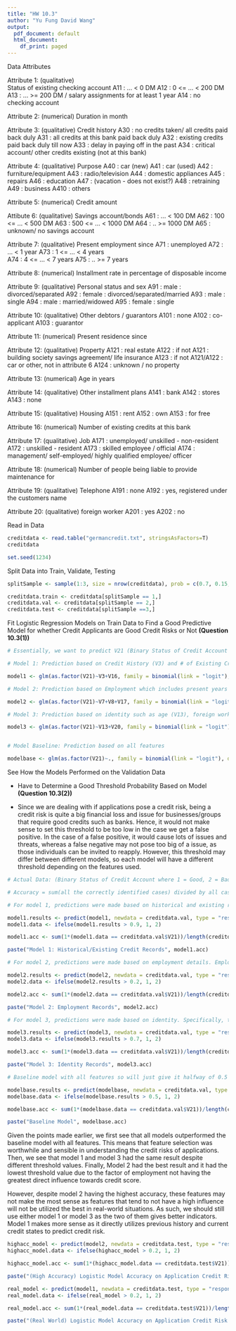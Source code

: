 ```yaml
---
title: "HW 10.3"
author: "Yu Fung David Wang"
output:
  pdf_document: default
  html_document:
    df_print: paged
---
```



Data Attributes

Attribute 1:  (qualitative)      
 Status of existing checking account
             A11 :      ... <    0 DM
	       A12 : 0 <= ... <  200 DM
	       A13 :      ... >= 200 DM / salary assignments for at least 1 year
               A14 : no checking account

Attribute 2:  (numerical)
	      Duration in month

Attribute 3:  (qualitative)
	      Credit history
	      A30 : no credits taken/ all credits paid back duly
              A31 : all credits at this bank paid back duly
	      A32 : existing credits paid back duly till now
              A33 : delay in paying off in the past
	      A34 : critical account/  other credits existing (not at this bank)

Attribute 4:  (qualitative)
	      Purpose
	      A40 : car (new)
	      A41 : car (used)
	      A42 : furniture/equipment
	      A43 : radio/television
	      A44 : domestic appliances
	      A45 : repairs
	      A46 : education
	      A47 : (vacation - does not exist?)
	      A48 : retraining
	      A49 : business
	      A410 : others

Attribute 5:  (numerical)
	      Credit amount

Attibute 6:  (qualitative)
	      Savings account/bonds
	      A61 :          ... <  100 DM
	      A62 :   100 <= ... <  500 DM
	      A63 :   500 <= ... < 1000 DM
	      A64 :          .. >= 1000 DM
              A65 :   unknown/ no savings account

Attribute 7:  (qualitative)
	      Present employment since
	      A71 : unemployed
	      A72 :       ... < 1 year
	      A73 : 1  <= ... < 4 years  
	      A74 : 4  <= ... < 7 years
	      A75 :       .. >= 7 years

Attribute 8:  (numerical)
	      Installment rate in percentage of disposable income

Attribute 9:  (qualitative)
	      Personal status and sex
	      A91 : male   : divorced/separated
	      A92 : female : divorced/separated/married
              A93 : male   : single
	      A94 : male   : married/widowed
	      A95 : female : single

Attribute 10: (qualitative)
	      Other debtors / guarantors
	      A101 : none
	      A102 : co-applicant
	      A103 : guarantor

Attribute 11: (numerical)
	      Present residence since

Attribute 12: (qualitative)
	      Property
	      A121 : real estate
	      A122 : if not A121 : building society savings agreement/ life insurance
              A123 : if not A121/A122 : car or other, not in attribute 6
	      A124 : unknown / no property

Attribute 13: (numerical)
	      Age in years

Attribute 14: (qualitative)
	      Other installment plans 
	      A141 : bank
	      A142 : stores
	      A143 : none

Attribute 15: (qualitative)
	      Housing
	      A151 : rent
	      A152 : own
	      A153 : for free

Attribute 16: (numerical)
              Number of existing credits at this bank

Attribute 17: (qualitative)
	      Job
	      A171 : unemployed/ unskilled  - non-resident
	      A172 : unskilled - resident
	      A173 : skilled employee / official
	      A174 : management/ self-employed/
		     highly qualified employee/ officer

Attribute 18: (numerical)
	      Number of people being liable to provide maintenance for

Attribute 19: (qualitative)
	      Telephone
	      A191 : none
	      A192 : yes, registered under the customers name

Attribute 20: (qualitative)
	      foreign worker
	      A201 : yes
	      A202 : no

Read in Data
```r
creditdata <- read.table("germancredit.txt", stringsAsFactors=T)
creditdata

set.seed(1234)

```

Split Data into Train, Validate, Testing 

```r
splitSample <- sample(1:3, size = nrow(creditdata), prob = c(0.7, 0.15, 0.15), replace = TRUE)

creditdata.train <- creditdata[splitSample == 1,]
creditdata.val <- creditdata[splitSample == 2,]
creditdata.test <- creditdata[splitSample ==3,]
```

Fit Logistic Regression Models on Train Data to Find a Good Predictive Model for whether Credit Applicants are Good Credit Risks or Not **(Question 10.3(1))**

```r
# Essentially, we want to predict V21 (Binary Status of Credit Account where 1 = Good, 2 = Bad)

# Model 1: Prediction based on Credit History (V3) and # of Existing Credits at Bank (V16)

model1 <- glm(as.factor(V21)~V3+V16, family = binomial(link = "logit"), data = creditdata.train)

# Model 2: Prediction based on Employment which includes present years of employment (V7), installment rate in percent of disposable income (V8), and current job type (V17)

model2 <- glm(as.factor(V21)~V7+V8+V17, family = binomial(link = "logit"), data = creditdata.train)

# Model 3: Prediction based on identity such as age (V13), foreign worker (V20)

model3 <- glm(as.factor(V21)~V13+V20, family = binomial(link = "logit"), data = creditdata.train)


# Model Baseline: Prediction based on all features

modelbase <- glm(as.factor(V21)~., family = binomial(link = "logit"), data = creditdata.train)
```

See How the Models Performed on the Validation Data 


- Have to Determine a Good Threshold Probability Based on Model **(Question 10.3(2))**


- Since we are dealing with if applications pose a credit risk, being a credit risk is quite a big financial loss and issue for businesses/groups that require good credits such as banks. Hence, it would not make sense to set this threshold to be too low in the case we get a false positive. In the case of a false positive, it would cause lots of issues and threats, whereas a false negative may not pose too big of a issue, as those individuals can be invited to reapply. However, this threshold may differ between different models, so each model will have a different threshold depending on the features used. 

```r
# Actual Data: (Binary Status of Credit Account where 1 = Good, 2 = Bad)

# Accuracy = sum(all the correctly identified cases) divided by all cases

# For model 1, predictions were made based on historical and existing records of credits. These are two of the most important features as it has direct impacts to applicants who may pose to be a credit risk in the future. Hence, a very high division of threshold (0.9) was set for this

model1.results <- predict(model1, newdata = creditdata.val, type = "response")
model1.data <- ifelse(model1.results > 0.9, 1, 2)

model1.acc <- sum(1*(model1.data == creditdata.val$V21))/length(creditdata.val$V21)

paste("Model 1: Historical/Existing Credit Records", model1.acc)

# For model 2, predictions were made based on employment details. Employment is typically a good indicator for credit but not always. Some people with good credit may choose to stay unemployed or have a different job type or have a lower income. It does not always have a direct relation to credit. Hence, this will get a lower threshold value of 0.2.

model2.results <- predict(model2, newdata = creditdata.val, type = "response")
model2.data <- ifelse(model2.results > 0.2, 1, 2)

model2.acc <- sum(1*(model2.data == creditdata.val$V21))/length(creditdata.val$V21)

paste("Model 2: Employment Records", model2.acc)

# For model 3, predictions were made based on identity. Specifically, this includes age and alien status. Both of these are high indicators of credit score. First, the younger you are, the less likely you have lots of credit with banks, mortgages, etc. Henceforth, you will definitely have a lower credit score. Second, with alien status, it means they have not been in the States as long, hence it would also mean a lower credit score. Thus, this will get a higher threshold value of 0.7

model3.results <- predict(model3, newdata = creditdata.val, type = "response")
model3.data <- ifelse(model3.results > 0.7, 1, 2)

model3.acc <- sum(1*(model3.data == creditdata.val$V21))/length(creditdata.val$V21)

paste("Model 3: Identity Records", model3.acc)

# Baseline model with all features so will just give it halfway of 0.5

modelbase.results <- predict(modelbase, newdata = creditdata.val, type = "response")
modelbase.data <- ifelse(modelbase.results > 0.5, 1, 2)

modelbase.acc <- sum(1*(modelbase.data == creditdata.val$V21))/length(creditdata.val$V21)

paste("Baseline Model", modelbase.acc)

```
Given the points made earlier, we first see that all models outperformed the baseline model with all features. This means that feature selection was worthwhile and sensible in understanding the credit risks of applications. Then, we see that model 1 and model 3 had the same result despite different threshold values. Finally, Model 2 had the best result and it had the lowest threshold value due to the factor of employment not having the greatest direct influence towards credit score. 


However, despite model 2 having the highest accuracy, these features may not make the most sense as features that tend to not have a high influence will not be utilized the best in real-world situations. As such, we should still use either model 1 or model 3 as the two of them gives better indicators. Model 1 makes more sense as it directly utilizes previous history and current credit states to predict credit risk. 

```r
highacc_model <- predict(model2, newdata = creditdata.test, type = "response")
highacc_model.data <- ifelse(highacc_model > 0.2, 1, 2)

highacc_model.acc <- sum(1*(highacc_model.data == creditdata.test$V21))/length(creditdata.test$V21)

paste("(High Accuracy) Logistic Model Accuracy on Application Credit Risk with Threshold = 0.2:", highacc_model.acc)

real_model <- predict(model1, newdata = creditdata.test, type = "response")
real_model.data <- ifelse(real_model > 0.2, 1, 2)

real_model.acc <- sum(1*(real_model.data == creditdata.test$V21))/length(creditdata.test$V21)

paste("(Real World) Logistic Model Accuracy on Application Credit Risk with Threshold = 0.9:", real_model.acc)

```





